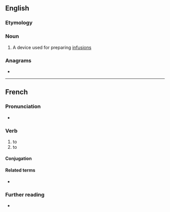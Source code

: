 ==English==

===Etymology===
{{suffix|en|infuse|er}}

===Noun===
{{en-noun}}

# A device used for preparing [[infusion]]s

===Anagrams===
* {{anagrams|en|a=efinrsu|unfires|unfries}}

----

==French==

===Pronunciation===
* {{audio|fr|LL-Q150 (fra)-Lepticed7-infuser.wav|Audio}}

===Verb===
{{fr-verb}}

# to {{l|en|infuse}}
# to {{l|en|inject}}

====Conjugation====
{{fr-conj-auto}}

====Related terms====
* {{l|fr|infusion}}

===Further reading===
* {{R:TLFi}}